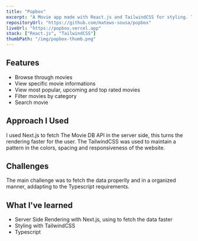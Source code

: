 ```yaml
---
title: "Popbox"
excerpt: "A Movie app made with React.js and TailwindCSS for styling. This app uses The Movie DB API to show movies, specific movie data, search and filter movies."
repositoryUrl: "https://github.com/matews-sousa/popbox"
liveUrl: "https://popbox.vercel.app"
stack: ["React.js", "TailwindCSS"]
thumbPath: "/img/popbox-thumb.png"
---
```


## Features

- Browse through movies
- View specific movie informations
- View most popular, upcoming and top rated movies
- Filter movies by category
- Search movie

## Approach I Used

I used Next.js to fetch The Movie DB API in the server side, this turns the rendering faster for the user. The TailwindCSS was used to maintain a pattern in the colors, spacing and responsiveness of the website.

## Challenges

The main challenge was to fetch the data properlly and in a organized manner, addapting to the Typescript requirements.

## What I've learned

- Server Side Rendering with Next.js, using to fetch the data faster
- Styling with TailwindCSS
- Typescript
